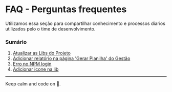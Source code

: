 
<Meta title="Guide/FAQ/Summary" />

# FAQ - Perguntas frequentes

Utilizamos essa seção para compartilhar conhecimento e processos diarios utilizados pelo o time de desenvolvimento.

### Sumário

1. [Atualizar as Libs do Projeto](/?path=/docs/guide-faq-atualizar-libs--page)
2. [Adicionar relatório na página 'Gerar Planilha' do Gestão](/?path=/docs/guide-faq-gerar-planilha--page)
3. [Erro no NPM login](/?path=/docs/guide-faq-erro-npm-login--page)
4. [Adicionar icone na lib](/?path=/docs/guide-faq-adicionar-icone-na-lib--page)

---

Keep calm and code on 🤘.
